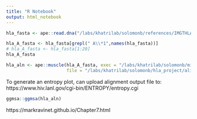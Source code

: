 ```yaml
---
title: "R Notebook"
output: html_notebook
---
```


```r
hla_fasta <- ape::read.dna("/labs/khatrilab/solomonb/references/IMGTHLA/hla_gen.fasta", format = "fasta")
```

```r
hla_A_fasta <- hla_fasta[grepl(" A\\*1",names(hla_fasta))]
# hla_A_fasta <- hla_fasta[1:20]
hla_A_fasta
```

```r
hla_aln <- ape::muscle(hla_A_fasta, exec = "/labs/khatrilab/solomonb/miniconda3/envs/muscle/bin/muscle", 
                       file = "/labs/khatrilab/solomonb/hla_project/alignment.txt")
```

To generate an entropy plot, can upload alignment output file to: https://www.hiv.lanl.gov/cgi-bin/ENTROPY/entropy.cgi 


```r
ggmsa::ggmsa(hla_aln)
```

https://markravinet.github.io/Chapter7.html